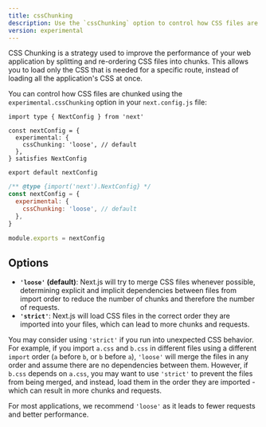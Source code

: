```yaml
---
title: cssChunking
description: Use the `cssChunking` option to control how CSS files are chunked in your Next.js application.
version: experimental
---
```


CSS Chunking is a strategy used to improve the performance of your web application by splitting and re-ordering CSS files into chunks. This allows you to load only the CSS that is needed for a specific route, instead of loading all the application's CSS at once.

You can control how CSS files are chunked using the `experimental.cssChunking` option in your `next.config.js` file:

```tsx filename="next.config.ts" switcher
import type { NextConfig } from 'next'

const nextConfig = {
  experimental: {
    cssChunking: 'loose', // default
  },
} satisfies NextConfig

export default nextConfig
```

```js filename="next.config.js" switcher
/** @type {import('next').NextConfig} */
const nextConfig = {
  experimental: {
    cssChunking: 'loose', // default
  },
}

module.exports = nextConfig
```

## Options

- **`'loose'` (default)**: Next.js will try to merge CSS files whenever possible, determining explicit and implicit dependencies between files from import order to reduce the number of chunks and therefore the number of requests.
- **`'strict'`**: Next.js will load CSS files in the correct order they are imported into your files, which can lead to more chunks and requests.

You may consider using `'strict'` if you run into unexpected CSS behavior. For example, if you import `a.css` and `b.css` in different files using a different `import` order (`a` before `b`, or `b` before `a`), `'loose'` will merge the files in any order and assume there are no dependencies between them. However, if `b.css` depends on `a.css`, you may want to use `'strict'` to prevent the files from being merged, and instead, load them in the order they are imported - which can result in more chunks and requests.

For most applications, we recommend `'loose'` as it leads to fewer requests and better performance.

